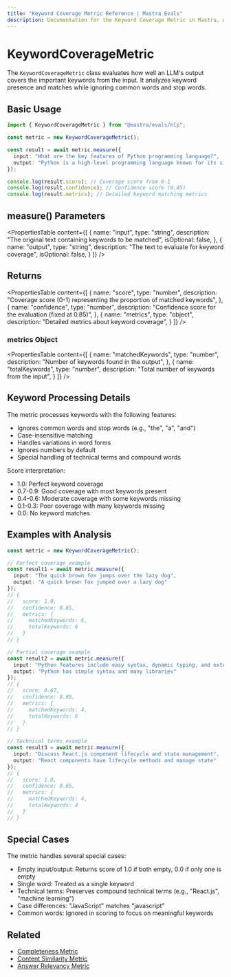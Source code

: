 ```yaml
---
title: "Keyword Coverage Metric Reference | Mastra Evals"
description: Documentation for the Keyword Coverage Metric in Mastra, which evaluates how well LLM outputs cover important keywords from the input.
---
```


# KeywordCoverageMetric

The `KeywordCoverageMetric` class evaluates how well an LLM's output covers the important keywords from the input. It analyzes keyword presence and matches while ignoring common words and stop words.

## Basic Usage

```typescript
import { KeywordCoverageMetric } from "@mastra/evals/nlp";

const metric = new KeywordCoverageMetric();

const result = await metric.measure({
  input: "What are the key features of Python programming language?",
  output: "Python is a high-level programming language known for its simple syntax and extensive libraries."
});

console.log(result.score); // Coverage score from 0-1
console.log(result.confidence); // Confidence score (0.85)
console.log(result.metrics); // Detailed keyword matching metrics
```

## measure() Parameters

<PropertiesTable
  content={[
    {
      name: "input",
      type: "string",
      description: "The original text containing keywords to be matched",
      isOptional: false,
    },
    {
      name: "output",
      type: "string",
      description: "The text to evaluate for keyword coverage",
      isOptional: false,
    }
  ]}
/>

## Returns

<PropertiesTable
  content={[
    {
      name: "score",
      type: "number",
      description: "Coverage score (0-1) representing the proportion of matched keywords",
    },
    {
      name: "confidence",
      type: "number",
      description: "Confidence score for the evaluation (fixed at 0.85)",
    },
    {
      name: "metrics",
      type: "object",
      description: "Detailed metrics about keyword coverage",
    }
  ]}
/>

### metrics Object

<PropertiesTable
  content={[
    {
      name: "matchedKeywords",
      type: "number",
      description: "Number of keywords found in the output",
    },
    {
      name: "totalKeywords",
      type: "number",
      description: "Total number of keywords from the input",
    }
  ]}
/>

## Keyword Processing Details

The metric processes keywords with the following features:
- Ignores common words and stop words (e.g., "the", "a", "and")
- Case-insensitive matching
- Handles variations in word forms
- Ignores numbers by default
- Special handling of technical terms and compound words

Score interpretation:
- 1.0: Perfect keyword coverage
- 0.7-0.9: Good coverage with most keywords present
- 0.4-0.6: Moderate coverage with some keywords missing
- 0.1-0.3: Poor coverage with many keywords missing
- 0.0: No keyword matches

## Examples with Analysis

```typescript
const metric = new KeywordCoverageMetric();

// Perfect coverage example
const result1 = await metric.measure({
  input: "The quick brown fox jumps over the lazy dog",
  output: "A quick brown fox jumped over a lazy dog"
});
// {
//   score: 1.0,
//   confidence: 0.85,
//   metrics: {
//     matchedKeywords: 6,
//     totalKeywords: 6
//   }
// }

// Partial coverage example
const result2 = await metric.measure({
  input: "Python features include easy syntax, dynamic typing, and extensive libraries",
  output: "Python has simple syntax and many libraries"
});
// {
//   score: 0.67,
//   confidence: 0.85,
//   metrics: {
//     matchedKeywords: 4,
//     totalKeywords: 6
//   }
// }

// Technical terms example
const result3 = await metric.measure({
  input: "Discuss React.js component lifecycle and state management",
  output: "React components have lifecycle methods and manage state"
});
// {
//   score: 1.0,
//   confidence: 0.85,
//   metrics: {
//     matchedKeywords: 4,
//     totalKeywords: 4
//   }
// }
```

## Special Cases

The metric handles several special cases:
- Empty input/output: Returns score of 1.0 if both empty, 0.0 if only one is empty
- Single word: Treated as a single keyword
- Technical terms: Preserves compound technical terms (e.g., "React.js", "machine learning")
- Case differences: "JavaScript" matches "javascript"
- Common words: Ignored in scoring to focus on meaningful keywords

## Related

- [Completeness Metric](./completeness)
- [Content Similarity Metric](./content-similarity)
- [Answer Relevancy Metric](./answer-relevancy) 